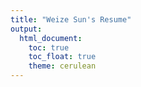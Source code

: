 ```yaml
---
title: "Weize Sun's Resume"
output: 
  html_document:
    toc: true
    toc_float: true
    theme: cerulean
---
```


